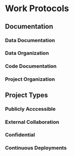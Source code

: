 # Work Protocols 




## Documentation

### Data Documentation


### Data Organization


### Code Documentation


### Project Organization



## Project Types


### Publicly Acccessible


### External Collaboration


### Confidential


### Continuous Deployments

